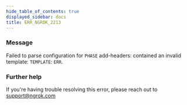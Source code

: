 ```yaml
---
hide_table_of_contents: true
displayed_sidebar: docs
title: ERR_NGROK_2213
---
```




### Message

Failed to parse configuration for `PHASE` add-headers: contained an invalid template: `TEMPLATE`: `ERR`.

<ErrorDetails error="err_ngrok_2213" />

### Further help

If you're having trouble resolving this error, please reach out to [support@ngrok.com](mailto:support@ngrok.com?subject=Help%20with%20ERR_NGROK_2213)
